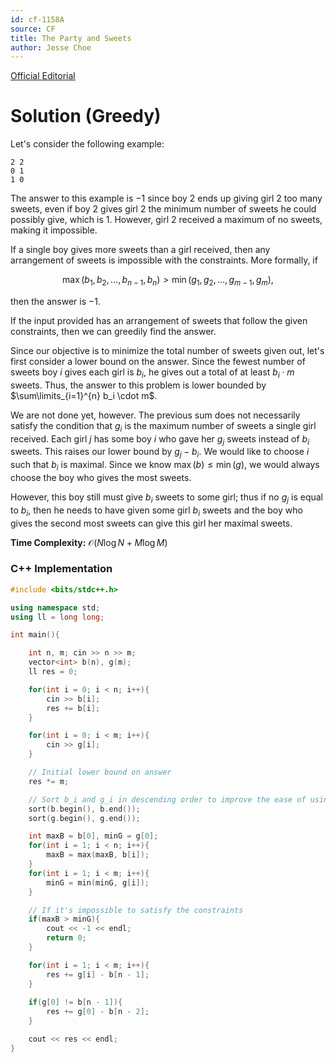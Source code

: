 ```yaml
---
id: cf-1158A
source: CF
title: The Party and Sweets
author: Jesse Choe
---
```


[Official Editorial](https://codeforces.com/blog/entry/66993)


# Solution (Greedy)

Let's consider the following example:

```
2 2
0 1
1 0
```

The answer to this example is $-1$ since boy $2$ ends up giving girl $2$ too
many sweets, even if boy $2$ gives girl $2$ the minimum number of sweets he
could possibly give, which is $1$. However, girl $2$ received a maximum of no
sweets, making it impossible.

If a single boy gives more sweets than a girl received, then any arrangement of
sweets is impossible with the constraints. More formally, if

$$
\max(b_1, b_2, \dots, b_{n-1}, b_n) > \min(g_1, g_2, \dots, g_{m-1}, g_m),
$$

then the answer is $-1$.

If the input provided has an arrangement of sweets that follow the given
constraints, then we can greedily find the answer.

Since our objective is to minimize the total number of sweets given out, let's first consider a lower bound on the answer. Since the fewest
number of sweets boy $i$ gives each girl is $b_i$, he gives out a total of at least $b_i \cdot m$ sweets. Thus, the answer to this problem is lower bounded by $\sum\limits_{i=1}^{n} b_i \cdot m$.

We are not done yet, however. The previous sum does not necessarily satisfy the condition
that $g_i$ is the maximum number of sweets a single girl received. Each girl $j$ has some boy $i$ who gave her $g_j$ sweets instead of $b_i$ sweets. This raises our lower bound by $g_j-b_i$. We would like to choose $i$ such that $b_i$ is maximal. Since we know $\max(b) \leq \min(g)$, we would always choose the boy who gives the most sweets.

However, this boy still must give $b_i$ sweets to some girl; thus if no $g_j$ is equal to $b_i$, then he needs to have given some girl $b_i$ sweets and the boy who gives the second most sweets can give this girl her maximal sweets.

**Time Complexity:** $\mathcal{O}(N\log N + M\log M)$

<LanguageSection>

<CPPSection>

### C++ Implementation

```cpp
#include <bits/stdc++.h>

using namespace std;
using ll = long long;

int main(){

	int n, m; cin >> n >> m;
	vector<int> b(n), g(m);
	ll res = 0;

	for(int i = 0; i < n; i++){
		cin >> b[i];
		res += b[i];
	}

	for(int i = 0; i < m; i++){
		cin >> g[i];
	}

	// Initial lower bound on answer
	res *= m;

	// Sort b_i and g_i in descending order to improve the ease of using 2P
	sort(b.begin(), b.end());
	sort(g.begin(), g.end());

	int maxB = b[0], minG = g[0];
	for(int i = 1; i < n; i++){
		maxB = max(maxB, b[i]);
	}
	for(int i = 1; i < m; i++){
		minG = min(minG, g[i]);
	}

	// If it's impossible to satisfy the constraints
	if(maxB > minG){
		cout << -1 << endl;
		return 0;
	}

	for(int i = 1; i < m; i++){ 
		res += g[i] - b[n - 1];
	}
	
	if(g[0] != b[n - 1]){ 
		res += g[0] - b[n - 2]; 
	}

	cout << res << endl;
}
```

</CPPSection>

</LanguageSection>
